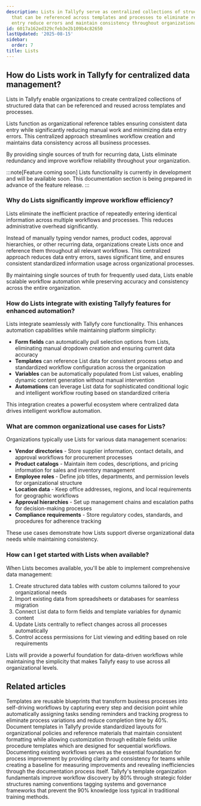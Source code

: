```yaml
---
description: Lists in Tallyfy serve as centralized collections of structured data
  that can be referenced across templates and processes to eliminate redundant data
  entry reduce errors and maintain consistency throughout organizational workflows.
id: 6017a162ed329cfeb3e2b109b4c82650
lastUpdated: '2025-08-15'
sidebar:
  order: 7
title: Lists
---
```


## How do Lists work in Tallyfy for centralized data management?

Lists in Tallyfy enable organizations to create centralized collections of structured data that can be referenced and reused across templates and processes.

Lists function as organizational reference tables ensuring consistent data entry while significantly reducing manual work and minimizing data entry errors. This centralized approach streamlines workflow creation and maintains data consistency across all business processes.

By providing single sources of truth for recurring data, Lists eliminate redundancy and improve workflow reliability throughout your organization.

:::note[Feature coming soon]
Lists functionality is currently in development and will be available soon. This documentation section is being prepared in advance of the feature release.
:::

### Why do Lists significantly improve workflow efficiency?

Lists eliminate the inefficient practice of repeatedly entering identical information across multiple workflows and processes. This reduces administrative overhead significantly.

Instead of manually typing vendor names, product codes, approval hierarchies, or other recurring data, organizations create Lists once and reference them throughout all relevant workflows. This centralized approach reduces data entry errors, saves significant time, and ensures consistent standardized information usage across organizational processes.

By maintaining single sources of truth for frequently used data, Lists enable scalable workflow automation while preserving accuracy and consistency across the entire organization.

### How do Lists integrate with existing Tallyfy features for enhanced automation?

Lists integrate seamlessly with Tallyfy core functionality. This enhances automation capabilities while maintaining platform simplicity:

- **Form fields** can automatically pull selection options from Lists, eliminating manual dropdown creation and ensuring current data accuracy
- **Templates** can reference List data for consistent process setup and standardized workflow configuration across the organization
- **Variables** can be automatically populated from List values, enabling dynamic content generation without manual intervention
- **Automations** can leverage List data for sophisticated conditional logic and intelligent workflow routing based on standardized criteria

This integration creates a powerful ecosystem where centralized data drives intelligent workflow automation.

### What are common organizational use cases for Lists?

Organizations typically use Lists for various data management scenarios:

- **Vendor directories** - Store supplier information, contact details, and approval workflows for procurement processes
- **Product catalogs** - Maintain item codes, descriptions, and pricing information for sales and inventory management
- **Employee roles** - Define job titles, departments, and permission levels for organizational structure
- **Location data** - Keep office addresses, regions, and local requirements for geographic workflows
- **Approval hierarchies** - Set up management chains and escalation paths for decision-making processes
- **Compliance requirements** - Store regulatory codes, standards, and procedures for adherence tracking

These use cases demonstrate how Lists support diverse organizational data needs while maintaining consistency.

### How can I get started with Lists when available?

When Lists becomes available, you'll be able to implement comprehensive data management:

1. Create structured data tables with custom columns tailored to your organizational needs
2. Import existing data from spreadsheets or databases for seamless migration
3. Connect List data to form fields and template variables for dynamic content
4. Update Lists centrally to reflect changes across all processes automatically
5. Control access permissions for List viewing and editing based on role requirements

Lists will provide a powerful foundation for data-driven workflows while maintaining the simplicity that makes Tallyfy easy to use across all organizational levels.


## Related articles
<CardGrid>
<LinkTitleCard header="<b>Documenting > Templates</b>" href="/products/pro/documenting/templates/" > Templates are reusable blueprints that transform business processes into self-driving workflows by capturing every step and decision point while automatically assigning tasks sending reminders and tracking progress to eliminate process variations and reduce completion time by 40%. </LinkTitleCard>
<LinkTitleCard header="<b>Documenting > Documents</b>" href="/products/pro/documenting/documents/" > Document templates in Tallyfy provide standardized layouts for organizational policies and reference materials that maintain consistent formatting while allowing customization through editable fields unlike procedure templates which are designed for sequential workflows. </LinkTitleCard>
<LinkTitleCard header="<b>Process Improvement > Understand your current processes with Tallyfy</b>" href="/products/pro/tutorials/how-to/process-improvement/understanding-your-current-processes-with-tallyfy/" > Documenting existing workflows serves as the essential foundation for process improvement by providing clarity and consistency for teams while creating a baseline for measuring improvements and revealing inefficiencies through the documentation process itself. </LinkTitleCard>
<LinkTitleCard header="<b>Templates > Organizing templates</b>" href="/products/pro/documenting/templates/template-organization-best-practices/" > Tallyfy's template organization fundamentals improve workflow discovery by 80% through strategic folder structures naming conventions tagging systems and governance frameworks that prevent the 90% knowledge loss typical in traditional training methods. </LinkTitleCard>
</CardGrid>